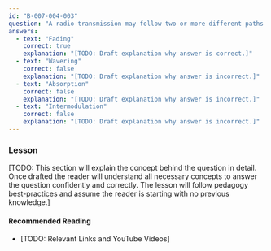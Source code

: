 ```yaml
---
id: "B-007-004-003"
question: "A radio transmission may follow two or more different paths during propagation, and this may result in phase differences at the receiver. What is the effect at the receiver?"
answers:
  - text: "Fading"
    correct: true
    explanation: "[TODO: Draft explanation why answer is correct.]"
  - text: "Wavering"
    correct: false
    explanation: "[TODO: Draft explanation why answer is incorrect.]"
  - text: "Absorption"
    correct: false
    explanation: "[TODO: Draft explanation why answer is incorrect.]"
  - text: "Intermodulation"
    correct: false
    explanation: "[TODO: Draft explanation why answer is incorrect.]"
---
```


### Lesson

[TODO: This section will explain the concept behind the question in detail. Once drafted the reader will understand all necessary concepts to answer the question confidently and correctly. The lesson will follow pedagogy best-practices and assume the reader is starting with no previous knowledge.]

#### Recommended Reading

- [TODO: Relevant Links and YouTube Videos]
